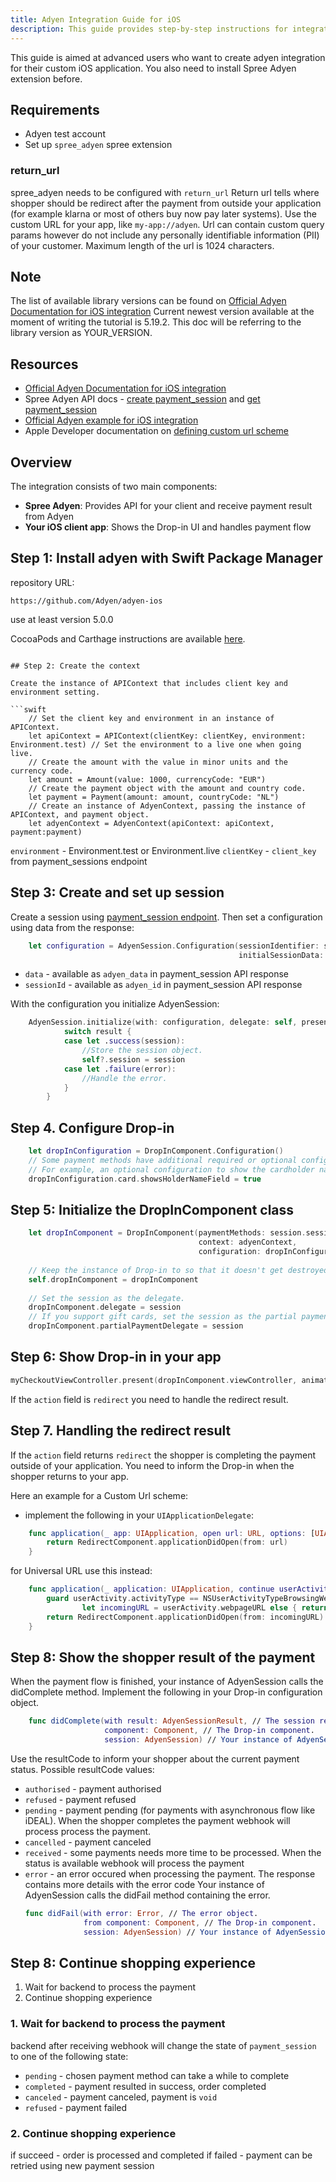 ```yaml
---
title: Adyen Integration Guide for iOS
description: This guide provides step-by-step instructions for integrating Adyen iOS Drop-in with spree_adyen using session flow and Drop-In component.
---
```


<Warning>
This guide is aimed at advanced users who want to create adyen integration for their custom iOS application.
You also need to install Spree Adyen extension before.
</Warning>

## Requirements

- Adyen test account
- Set up `spree_adyen` spree extension

### return_url

spree_adyen needs to be configured with `return_url`
Return url tells where shopper should be redirect after the payment from outside your application (for example klarna or most of others buy now pay later systems).
Use the custom URL for your app, like `my-app://adyen`. Url can contain custom query params however do not include any personally identifiable information (PII) of your customer. Maximum length of the url is 1024 characters.

## Note

The list of available library versions can be found on [Official Adyen Documentation for iOS integration](https://docs.adyen.com/online-payments/build-your-integration/sessions-flow/?platform=iOS&integration=Drop-in&version=5.13.1)
Current newest version available at the moment of writing the tutorial is 5.19.2.
This doc will be referring to the library version as YOUR_VERSION.

## Resources

- [Official Adyen Documentation for iOS integration](https://docs.adyen.com/online-payments/build-your-integration/sessions-flow/?platform=iOS&integration=Drop-in&version=5.19.2)
- Spree Adyen API docs - [create payment_session](/api-reference/storefront/adyen/create-an-adyen-payment-session) and [get payment_session](/api-reference/storefront/adyen/get-adyen-payment-session)
- [Official Adyen example for iOS integration](https://github.com/Adyen/adyen-ios/tree/develop/Demo)
- Apple Developer documentation on [defining custom url scheme](https://developer.apple.com/documentation/xcode/defining-a-custom-url-scheme-for-your-app)

## Overview

The integration consists of two main components:

- **Spree Adyen**: Provides API for your client and receive payment result from Adyen
- **Your iOS client app**: Shows the Drop-in UI and handles payment flow

## Step 1: Install adyen with Swift Package Manager

repository URL:
```
https://github.com/Adyen/adyen-ios
```
use at least version 5.0.0

CocoaPods and Carthage instructions are available [here](https://docs.adyen.com/online-payments/build-your-integration/sessions-flow/?platform=iOS&integration=Drop-in&version=5.19.2&tab=cocoapods_1_2#1-get-adyen-ios).
```

## Step 2: Create the context

Create the instance of APIContext that includes client key and environment setting.

```swift
	// Set the client key and environment in an instance of APIContext.
	let apiContext = APIContext(clientKey: clientKey, environment: Environment.test) // Set the environment to a live one when going live.
	// Create the amount with the value in minor units and the currency code.
	let amount = Amount(value: 1000, currencyCode: "EUR")
	// Create the payment object with the amount and country code.
	let payment = Payment(amount: amount, countryCode: "NL")
	// Create an instance of AdyenContext, passing the instance of APIContext, and payment object.
	let adyenContext = AdyenContext(apiContext: apiContext, payment:payment)
```

`environment` - Environment.test or Environment.live
`clientKey` - `client_key` from payment_sessions endpoint

## Step 3: Create and set up session

Create a session using [payment_session endpoint](/api-reference/storefront/adyen/create-an-adyen-payment-session).
Then set a configuration using data from the response:

```swift
	let configuration = AdyenSession.Configuration(sessionIdentifier: sessionId,
	                                               initialSessionData: data)
```

- `data` - available as `adyen_data` in payment_session API response
- `sessionId` - available as `adyen_id` in payment_session API response

With the configuration you initialize AdyenSession:

```swift
	AdyenSession.initialize(with: configuration, delegate: self, presentationDelegate: self) { [weak self] result in
	        switch result {
	        case let .success(session):
	            //Store the session object.
	            self?.session = session
	        case let .failure(error):
	            //Handle the error.
	        }
	    }
```

## Step 4. Configure Drop-in

```swift
	let dropInConfiguration = DropInComponent.Configuration()
	// Some payment methods have additional required or optional configuration.
	// For example, an optional configuration to show the cardholder name field for cards.
	dropInConfiguration.card.showsHolderNameField = true
```

## Step 5: Initialize the DropInComponent class

```swift
	let dropInComponent = DropInComponent(paymentMethods: session.sessionContext.paymentMethods,
	                                      context: adyenContext,
	                                      configuration: dropInConfiguration)
	 
	// Keep the instance of Drop-in to so that it doesn't get destroyed after the function is executed.
	self.dropInComponent = dropInComponent
	 
	// Set the session as the delegate.
	dropInComponent.delegate = session
	// If you support gift cards, set the session as the partial payment delegate.
	dropInComponent.partialPaymentDelegate = session
```

## Step 6: Show Drop-in in your app

```swift
myCheckoutViewController.present(dropInComponent.viewController, animated: true)
```

If the `action` field is `redirect` you need to handle the redirect result.

## Step 7. Handling the redirect result

If the `action` field returns `redirect` the shopper is completing the payment outside of your application. You need to inform the Drop-in when the shopper returns to your app.

Here an example for a Custom Url scheme:
- implement the following in your `UIApplicationDelegate`:

```swift
	func application(_ app: UIApplication, open url: URL, options: [UIApplication.OpenURLOptionsKey: Any] = [:]) -> Bool {
	    return RedirectComponent.applicationDidOpen(from: url)
	}
```

for Universal URL use this instead:
```swift
	func application(_ application: UIApplication, continue userActivity: NSUserActivity, restorationHandler: @escaping ([UIUserActivityRestoring]?) -> Void) -> Bool {
	    guard userActivity.activityType == NSUserActivityTypeBrowsingWeb,
	            let incomingURL = userActivity.webpageURL else { return false }
	    return RedirectComponent.applicationDidOpen(from: incomingURL)
	}
```

## Step 8: Show the shopper result of the payment

When the payment flow is finished, your instance of AdyenSession calls the didComplete method.
Implement the following in your Drop-in configuration object.

```swift
	func didComplete(with result: AdyenSessionResult, // The session result.
	                 component: Component, // The Drop-in component.
	                 session: AdyenSession) // Your instance of AdyenSession.
```

Use the resultCode to inform your shopper about the current payment status.
Possible resultCode values:
- `authorised` - payment authorised
- `refused` - payment refused
- `pending` - payment pending (for payments with asynchronous flow like iDEAL). When the shopper completes the payment webhook will process process the payment.
- `cancelled` - payment canceled
- `received` - some payments needs more time to be processed. When the status is available webhook will process the payment
- `error` - an error occured when processing the payment. The response contains more details with the error code
  Your instance of AdyenSession calls the didFail method containing the error.
	```swift
	func didFail(with error: Error, // The error object.
	             from component: Component, // The Drop-in component.
	             session: AdyenSession) // Your instance of AdyenSession.
	```

## Step 8: Continue shopping experience

1. Wait for backend to process the payment
2. Continue shopping experience

### 1. Wait for backend to process the payment

backend after receiving webhook will change the state of `payment_session` to one of the following state:
- `pending` - chosen payment method can take a while to complete
- `completed` - payment resulted in success, order completed
- `canceled` - payment canceled, payment is `void`
- `refused` - payment failed

### 2. Continue shopping experience

if succeed - order is processed and completed
if failed - payment can be retried using new payment session